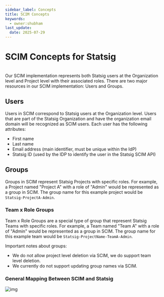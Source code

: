 ```yaml
---
sidebar_label: Concepts
title: SCIM Concepts
keywords:
  - owner:shubham
last_update:
  date: 2025-07-29
---
```



# SCIM Concepts for Statsig

<br />
Our SCIM implementation represents both Statsig users at the Organization level and
Project level with their associated roles. There are two major resources in our SCIM
implementation: Users and Groups.

## Users

Users in SCIM correspond to Statsig users at the Organization level.
Users that are part of the Statsig Organization and have the organization email domain will be recognized as SCIM users.
Each user has the following attributes:

- First name
- Last name
- Email address (main identifier, must be unique within the IdP)
- Statsig ID (used by the IDP to identify the user in the Statsig SCIM API)

## Groups

Groups in SCIM represent Statsig Projects with specific roles.
For example, a Project named "Project A" with a role of "Admin" would be represented as a group in SCIM.
The group name for this example project would be `Statsig-ProjectA-Admin`.

### Team x Role Groups

Team x Role Groups are a special type of group that represent Statsig Teams with specific roles.
For example, a Team named "Team A" with a role of "Admin" would be represented as a group in SCIM.
The group name for this example team would be `Statsig-ProjectName-TeamA-Admin`.


Important notes about groups:

- We do not allow project level deletion via SCIM, we do support team level deletion.
- We currently do not support updating group names via SCIM.

### General Mapping Between SCIM and Statsig

![img](/img/okta_scim_steps/okta-statsig-group.png)


